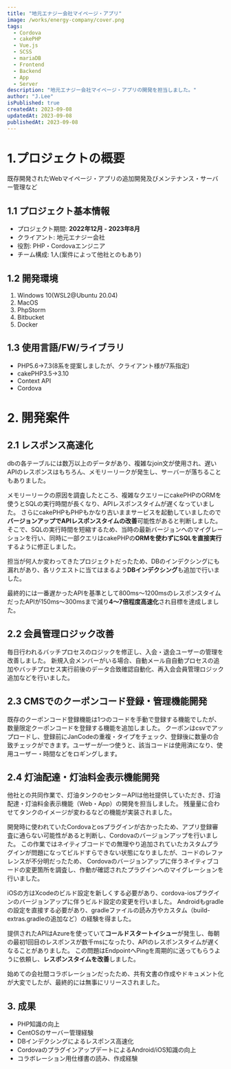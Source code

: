 ```yaml
---
title: "地元エナジー会社マイページ・アプリ"
image: /works/energy-company/cover.png
tags:
  - Cordova
  - cakePHP
  - Vue.js
  - SCSS
  - mariaDB
  - Frontend
  - Backend
  - App
  - Server
description: "地元エナジー会社マイページ・アプリの開発を担当しました。"
author: "J.Lee"
isPublished: true
createdAt: 2023-09-08
updatedAt: 2023-09-08
publishedAt: 2023-09-08
---
```


# 1.プロジェクトの概要
既存開発されたWebマイページ・アプリの追加開発及びメンテナンス・サーバー管理など

## 1.1 プロジェクト基本情報
- プロジェクト期間: **2022年12月 - 2023年8月**
- クライアント: 地元エナジー会社
- 役割: PHP・Cordovaエンジニア
- チーム構成: 1人(案件によって他社とのもあり)

## 1.2 開発環境
1. Windows 10(WSL2@Ubuntu 20.04)
2. MacOS
3. PhpStorm
4. Bitbucket
5. Docker

## 1.3 使用言語/FW/ライブラリ
- PHP5.6→7.3(8系を提案しましたが、クライアント様が7系指定)
- cakePHP3.5→3.10
- Context API
- Cordova

# 2. 開発案件
## 2.1 レスポンス高速化
dbの各テーブルには数万以上のデータがあり、複雑なjoin文が使用され、遅いAPIのレスポンスはもちろん、メモリーリークが発生し、サーバーが落ちることもありました。

メモリーリークの原因を調査したところ、複雑なクエリーにcakePHPのORMを使うとSQLの実行時間が長くなり、APIレスポンスタイムが遅くなっていました。
さらにcakePHPもPHPもかなり古いままサービスを起動していましたので**バージョンアップでAPIレスポンスタイムの改善**可能性があると判断しました。
そこで、SQLの実行時間を短縮するため、当時の最新バージョンへのマイグレーションを行い、同時に一部クエリはcakePHPの**ORMを使わずにSQLを直接実行**するように修正しました。

担当が何人か変わってきたプロジェクトだったため、DBのインデクシングにも漏れがあり、各リクエストに当てはまるよう**DBインデクシング**も追加で行いました。

最終的には一番遅かったAPIを基準として800ms～1200msのレスポンスタイムだったAPIが150ms～300msまで減り**4～7倍程度高速化**され目標を達成しました。

## 2.2 会員管理ロジック改善
毎日行われるバッチプロセスのロジックを修正し、入会・退会ユーザーの管理を改善しました。
新規入会メンバーがいる場合、自動メール自自動プロセスの追加やバッチプロセス実行前後のデータ合致確認自動化、再入会会員管理ロジック追加などを行いました。

## 2.3 CMSでのクーポンコード登録・管理機能開発
既存のクーポンコード登録機能は1つのコードを手動で登録する機能でしたが、数量限定クーポンコードを登録する機能を追加しました。
クーポンはcsvでアップロードし、登録前にJanCodeの重複・タイプをチェック、登録後に数量の合致チェックができます。ユーザーが一つ使うと、該当コードは使用済になり、使用ユーザー・時間などをロギングします。

## 2.4 灯油配達・灯油料金表示機能開発
他社との共同作業で、灯油タンクのセンターAPIは他社提供していただき、灯油配達・灯油料金表示機能（Web・App）の開発を担当しました。
残量量に合わせてタンクのイメージが変わるなどの機能が実装されました。

開発時に使われていたCordovaとosプラグインが古かったため、アプリ登録審査に通らない可能性があると判断し、Cordovaのバージョンアップを行いました。
この作業ではネイティブコードでの無理やり追加されていたカスタムプラグインが問題になってビルドすらできない状態になりましたが、コードのレファレンスが不分明だったため、
Cordovaのバージョンアップに伴うネイティブコードの変更箇所を調査し、作動が確認されたプラグインへのマイグレーションを行いました。

iOSの方はXcodeのビルド設定を新しくする必要があり、cordova-iosプラグインのバージョンアップに伴うビルド設定の変更を行いました。
Androidもgradleの設定を直接する必要があり、gradleファイルの読み方やカスタム（build-extras.gradleの追加など）の経験を得ました。

提供されたAPIはAzureを使っていて**コールドスタートイシュー**が発生し、毎朝の最初1回目のレスポンスが数千msになったり、APIのレスポンスタイムが遅くなることがありました。
この問題はEndpointへPingを周期的に送ってもらうように依頼し、**レスポンスタイムを改善**しました。

始めての会社間コラボレーションだったため、共有文書の作成やドキュメント化が大変でしたが、最終的には無事にリリースされました。

## 3. 成果
- PHP知識の向上
- CentOSのサーバー管理経験
- DBインデクシングによるレスポンス高速化
- CordovaのプラグインアップデートによるAndroid/iOS知識の向上
- コラボレーション用仕様書の読み、作成経験